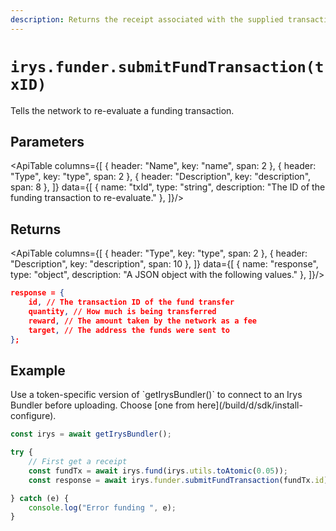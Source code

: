 ```yaml
---
description: Returns the receipt associated with the supplied transaction id
---
```



# `irys.funder.submitFundTransaction(txID)`

Tells the network to re-evaluate a funding transaction.

## Parameters

<ApiTable columns={[
	{ header: "Name", key: "name", span: 2 },
	{ header: "Type", key: "type", span: 2 },
	{ header: "Description", key: "description", span: 8 },
]} data={[
	  { name: "txId", type: "string", description: "The ID of the funding transaction to re-evaluate." },
]}/>


## Returns

<ApiTable columns={[
	{ header: "Type", key: "type", span: 2 },
	{ header: "Description", key: "description", span: 10 },
]} data={[
	  { name: "response", type: "object", description: "A JSON object with the following values." },
]}/>

```json
response = {
	id, // The transaction ID of the fund transfer
	quantity, // How much is being transferred
	reward, // The amount taken by the network as a fee
	target, // The address the funds were sent to
};
```

## Example

<Callout type="info" emoji="ℹ️">
	Use a token-specific version of `getIrysBundler()` to connect to an Irys Bundler before uploading. Choose [one from here](/build/d/sdk/install-configure).  
</Callout>

```js
const irys = await getIrysBundler();

try {
	// First get a receipt
	const fundTx = await irys.fund(irys.utils.toAtomic(0.05));
	const response = await irys.funder.submitFundTransaction(fundTx.id);

} catch (e) {
	console.log("Error funding ", e);
}
```
